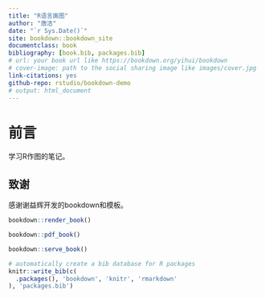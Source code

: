 ```yaml
---
title: "R语言画图"
author: "唐洁"
date: "`r Sys.Date()`"
site: bookdown::bookdown_site
documentclass: book
bibliography: [book.bib, packages.bib]
# url: your book url like https://bookdown.org/yihui/bookdown
# cover-image: path to the social sharing image like images/cover.jpg
link-citations: yes
github-repo: rstudio/bookdown-demo
# output: html_document
---
```


# 前言

学习R作图的笔记。

## 致谢
感谢谢益辉开发的bookdown和模板。

```r
bookdown::render_book()
```

```r
bookdown::pdf_book()
```

```r
bookdown::serve_book()
```

```r
# automatically create a bib database for R packages
knitr::write_bib(c(
  .packages(), 'bookdown', 'knitr', 'rmarkdown'
), 'packages.bib')
```

